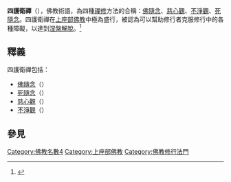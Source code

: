 {{巴利佛教}}
'''四護衛禪'''（{{lang-pi|caturarakkha-bhavana}}），佛教術語，為四種[[禪修|禪修]]方法的合稱：[[佛隨念|佛隨念]]、[[慈心觀|慈心觀]]、[[不淨觀|不淨觀]]、[[死隨念|死隨念]]。四護衛禪在[[上座部佛教|上座部佛教]]中極為盛行，被認為可以幫助修行者克服修行中的各種障礙，以達到[[涅槃|涅槃]][[解脫|解脫]]。<ref>{{Cite web |url=http://www.buddhistelibrary.org/zh/albums/central/Dhamma_books/rszj10.pdf |title=如何修行四梵住與四護衛禪 |accessdate=2018-06-04 |archive-date=2018-08-27 |archive-url=https://web.archive.org/web/20180827022451/http://www.buddhistelibrary.org/zh/albums/central/Dhamma_books/rszj10.pdf |dead-url=no }}</ref>

==釋義==
四護衛禪包括：
*[[佛隨念|佛隨念]]（{{lang-pi|Buddhānussati}}）
*[[死隨念|死隨念]]（{{lang-pi|Maranānussati}}）
*[[慈心觀|慈心觀]]（{{lang-pi|Mettā-Bhāvānā}}）
*[[不淨觀|不淨觀]]（{{lang-pi|Asubha}}）

==參見==
{{reflist}}
{{佛教小作品}}

[[Category:佛教名數4|Category:佛教名數4]]
[[Category:上座部佛教|Category:上座部佛教]]
[[Category:佛教修行法門|Category:佛教修行法門]]